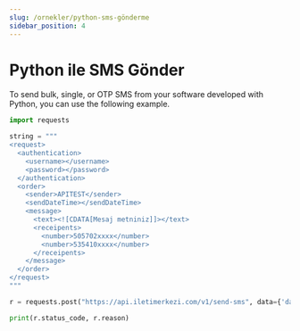 ```yaml
---
slug: /ornekler/python-sms-gönderme
sidebar_position: 4
---
```


# Python ile SMS Gönder
To send bulk, single, or OTP SMS from your software developed with Python, you can use the following example.

```python
import requests

string = """
<request>
  <authentication>
    <username></username>
    <password></password>
  </authentication>
  <order>
    <sender>APITEST</sender>
    <sendDateTime></sendDateTime>
    <message>
      <text><![CDATA[Mesaj metniniz]]></text>
      <receipents>
        <number>505702xxxx</number>
        <number>535410xxxx</number>
      </receipents>
    </message>
  </order>
</request>
"""

r = requests.post("https://api.iletimerkezi.com/v1/send-sms", data={'data': string})

print(r.status_code, r.reason)
```